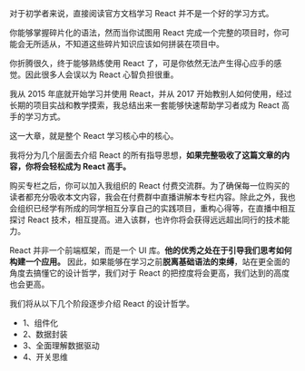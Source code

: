 对于初学者来说，直接阅读官方文档学习 React 并不是一个好的学习方式。

你能够掌握碎片化的语法，然而当你试图用 React 完成一个完整的项目时，你可能会无所适从，不知道这些碎片知识应该如何拼装在项目中。

你折腾很久，终于能够熟练使用 React 了，可是你依然无法产生得心应手的感觉。因此很多人会误以为 React 心智负担很重。

我从 2015 年底就开始学习并使用 React，并从 2017 开始教别人如何使用，经过长期的项目实战和教学摸索，我总结出来一套能够快速帮助学习者成为 React 高手的学习方式。

这一大章，就是整个 React 学习核心中的核心。

我将分为几个层面去介绍 React 的所有指导思想，**如果完整吸收了这篇文章的内容，你将会轻松成为 React 高手。**

购买专栏之后，你可以加入我组织的 React 付费交流群。为了确保每一位购买的读者都充分吸收本文内容，我会在付费群中直播讲解本专栏内容。除此之外，我也会组织已经学有所成的同学相互分享自己的实践项目，重构心得等，在直播中相互探讨 React 技术，相互提高。进入该群，也许你将会获得远远超出同行的技术能力。


React 并非一个前端框架，而是一个 UI 库。**他的优秀之处在于引导我们思考如何构建一个应用。** 因此，如果能够在学习之前**脱离基础语法的束缚**，站在更全面的角度去搞懂它的设计哲学，我们对于 React 的把控度将会更高，我们达到的高度也会更高。

我们将从以下几个阶段逐步介绍 React 的设计哲学。


+ 1、组件化
+ 2、数据封装
+ 3、全面理解数据驱动
+ 4、开关思维